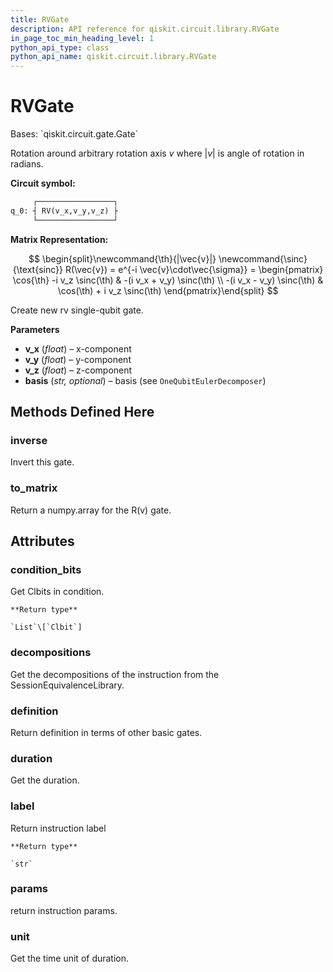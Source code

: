 ```yaml
---
title: RVGate
description: API reference for qiskit.circuit.library.RVGate
in_page_toc_min_heading_level: 1
python_api_type: class
python_api_name: qiskit.circuit.library.RVGate
---
```


# RVGate

<Class id="qiskit.circuit.library.RVGate" isDedicatedPage={true} github="https://github.com/qiskit/qiskit/tree/stable/0.19/qiskit/circuit/library/generalized_gates/rv.py" signature="RVGate(v_x, v_y, v_z, basis='U')" modifiers="class">
  Bases: `qiskit.circuit.gate.Gate`

  Rotation around arbitrary rotation axis $v$ where $|v|$ is angle of rotation in radians.

  **Circuit symbol:**

  ```python
       ┌─────────────────┐
  q_0: ┤ RV(v_x,v_y,v_z) ├
       └─────────────────┘
  ```

  **Matrix Representation:**

$$
\begin{split}\newcommand{\th}{|\vec{v}|}
\newcommand{\sinc}{\text{sinc}}
R(\vec{v}) = e^{-i \vec{v}\cdot\vec{\sigma}} =
\begin{pmatrix}
\cos{\th} -i v_z \sinc(\th) & -(i v_x + v_y) \sinc(\th) \\
-(i v_x - v_y) \sinc(\th) & \cos(\th) + i v_z \sinc(\th)
\end{pmatrix}\end{split}
$$

  Create new rv single-qubit gate.

  **Parameters**

  *   **v\_x** (*float*) – x-component
  *   **v\_y** (*float*) – y-component
  *   **v\_z** (*float*) – z-component
  *   **basis** (*str, optional*) – basis (see `OneQubitEulerDecomposer`)

  ## Methods Defined Here

  <span id="qiskit-circuit-library-rvgate-inverse" />

  ### inverse

  <Function id="qiskit.circuit.library.RVGate.inverse" signature="RVGate.inverse()">
    Invert this gate.
  </Function>

  <span id="qiskit-circuit-library-rvgate-to-matrix" />

  ### to\_matrix

  <Function id="qiskit.circuit.library.RVGate.to_matrix" signature="RVGate.to_matrix()">
    Return a numpy.array for the R(v) gate.
  </Function>

  ## Attributes

  ### condition\_bits

  <Attribute id="qiskit.circuit.library.RVGate.condition_bits">
    Get Clbits in condition.

    **Return type**

    `List`\[`Clbit`]
  </Attribute>

  ### decompositions

  <Attribute id="qiskit.circuit.library.RVGate.decompositions">
    Get the decompositions of the instruction from the SessionEquivalenceLibrary.
  </Attribute>

  ### definition

  <Attribute id="qiskit.circuit.library.RVGate.definition">
    Return definition in terms of other basic gates.
  </Attribute>

  ### duration

  <Attribute id="qiskit.circuit.library.RVGate.duration">
    Get the duration.
  </Attribute>

  ### label

  <Attribute id="qiskit.circuit.library.RVGate.label">
    Return instruction label

    **Return type**

    `str`
  </Attribute>

  ### params

  <Attribute id="qiskit.circuit.library.RVGate.params">
    return instruction params.
  </Attribute>

  ### unit

  <Attribute id="qiskit.circuit.library.RVGate.unit">
    Get the time unit of duration.
  </Attribute>
</Class>

